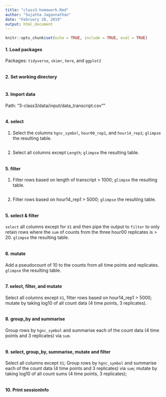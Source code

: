 ```yaml
---
title: "class3-homework.Rmd"
author: "Sujatha Jagannathan"
date: "February 28, 2019"
output: html_document
---
```


```r
knitr::opts_chunk$set(echo = TRUE, include = TRUE, eval = TRUE)
```

#### 1. Load packages 
Packages: `tidyverse`, `skimr`, `here`, and `ggplot2` 
```r


```

#### 2. Set working directory
```r


```

#### 3. Import data
Path: "3-class3/data/input/data_transcript.csv""
```r


```

#### 4. select

1. Select the columns `hgnc_symbol`, `hour00_rep1`, and `hour14_rep1`; `glimpse` the resulting table.

```r


```

2. Select all columns except `Length`; `glimpse` the resulting table.

```r

```

#### 5. filter

1. Filter rows based on length of transcript > 1000; `glimpse` the resulting table. 

```r


```

2. Filter rows based on hour14_rep1 > 5000; `glimpse` the resulting table.

```r


```

#### 5. select & filter

`select` all columns except for `X1` and then pipe the output to `filter` to only retain rows where the `sum` of counts from the three hour00 replicates is > 20. `glimpse` the resulting table. 

```r

```

#### 6. mutate

Add a pseudocount of 10 to the counts from all time points and replicates. `glimpse` the resulting table.

```r

```

#### 7. select, filter, and mutate

Select all columns except `X1`, filter rows based on hour14_rep1 > 5000; mutate by taking log10 of all count data (4 time points, 3 replicates). 

```r

```

#### 8. group_by and summarise

Group rows by `hgnc_symbol` and summarise each of the count data (4 time points and 3 replicates) via `sum`. 

```r

```

#### 9. select, group_by, summarise, mutate and filter

Select all columns except `X1`; Group rows by `hgnc_symbol` and summarise each of the count data (4 time points and 3 replicates) via `sum`; mutate by taking log10 of all count sums (4 time points, 3 replicates); 

```r

```

#### 10. Print sessionInfo {.smallest}

```r

```
